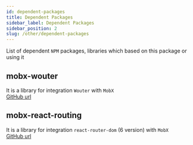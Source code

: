 ```yaml
---
id: dependent-packages
title: Dependent Packages
sidebar_label: Dependent Packages
sidebar_position: 2
slug: /other/dependent-packages
---
```


List of dependent `NPM` packages, libraries which based on this package or using it   

## mobx-wouter  

It is a library for integration `Wouter` with `MobX`   
[GitHub url](https://github.com/js2me/mobx-wouter)  

## mobx-react-routing  

It is a library for integration `react-router-dom` (6 version) with `MobX`   
[GitHub url](https://github.com/js2me/mobx-react-routing)  

